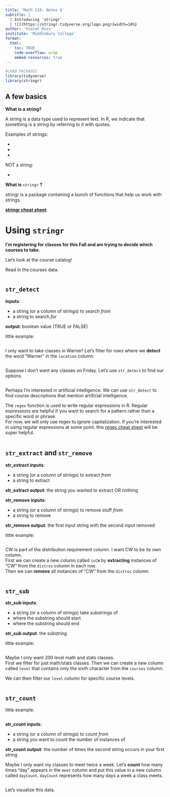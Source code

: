 ```yaml
---
title: 'Math 118: Notes Q'
subtitle: |
  | Introducing `stringr`
  | ![](https://stringr.tidyverse.org/logo.png){width=10%}
author: 'Violet Ross'
institute: 'Middlebury College'
format:
  html: 
    toc: TRUE
    code-overflow: wrap
    embed-resources: true
---
```


```r
#LOAD PACKAGES 
library(tidyverse)
library(stringr)
```

## A few basics

**What is a string?**
  
A string is a data type used to represent text. In R, we indicate that something is a string by referring to it with quotes.

Examples of strings:

- 
- 
- 

NOT a string:

- 

**What is ** `stringr` **?**
  
stringr is a package containing a bunch of functions that help us work with strings.
  
[**stringr cheat sheet**](https://evoldyn.gitlab.io/evomics-2018/ref-sheets/R_strings.pdf)

# Using `stringr`

**I'm registering for classes for this Fall and am trying to decide which courses to take.**
  
Let's look at the course catalog!

Read in the courses data.

```r

```

## `str_detect` 
  
**inputs**: 
  
-  a string (or a column of strings) to search *from*  
-  a string to search *for*  
  
**output**: boolean value (TRUE or FALSE)  

little example:
```r


```

I only want to take classes in Warner! Let's filter for rows where we **detect** the word "Warner" in the `location` column.
```r


```
  
  
  
Suppose I don't want any classes on Friday. Let's use `str_detect` to find our options.
```r


```


Perhaps I'm interested in artificial intelligence. 
We can use `str_detect` to find course descriptions that mention artificial intelligence.  
  
The `regex` function is used to write regular expressions in R. Regular expressions are helpful if you want to search for a pattern rather than a specific word or phrase.  
For now, we will only use regex to ignore capitalization. 
If you're interested in using regular expressions at some point, this [regex cheat sheet](https://cheatography.com/davechild/cheat-sheets/regular-expressions/) will be super helpful.

```r


```
  
  
  
## `str_extract` and `str_remove`
  
  
**str_extract inputs**: 
  
-  a string (or a column of strings) to extract *from*  
-  a string to extract  
  
**str_extract output**: the string you wanted to extract OR nothing  

**str_remove inputs**: 
  
-  a string (or a column of strings) to remove stuff *from*  
-  a string to remove  
  
**str_remove output**: the first input string with the second input removed  

little example:
```r



```
  
  
  
CW is part of the distribution requirement column. I want CW to be its own column.  
First we can create a new column called `isCW` by **extracting** instances of "CW" from the `distros` column in each row.  
Then we can **remove** all instances of "CW" from the `distros` column.
```r



```
  
  
  
## `str_sub`
  
  
**str_sub inputs**:
  
-  a string (or a column of strings) take substrings of  
-  where the substring should start
-  where the substring should end
  
**str_sub output**: the substring    
  
little example:
```r


```
  

Maybe I only want 200 level math and stats classes.  
First we filter for just math/stats classes. 
Then we can create a new column called `level` that contains only the sixth character from the `courses` column.  


We can then filter our `level` column for specific course levels.
```r



```
  
  
  
## `str_count`
  
  
little example:
```r


```
 
  
**str_count inputs**: 
  
-  a string (or a column of strings) to count *from*  
-  a string you want to count the number of instances of  
  
**str_count output**: the number of times the second string occurs in your first string


Maybe I only want my classes to meet twice a week. Let's **count** how many times "day" appears in the `meet` column and put this value in a new column called `dayCount`. `dayCount` represents how many days a week a class meets.
```r




```

Let's visualize this data.
```r


  
```
  
